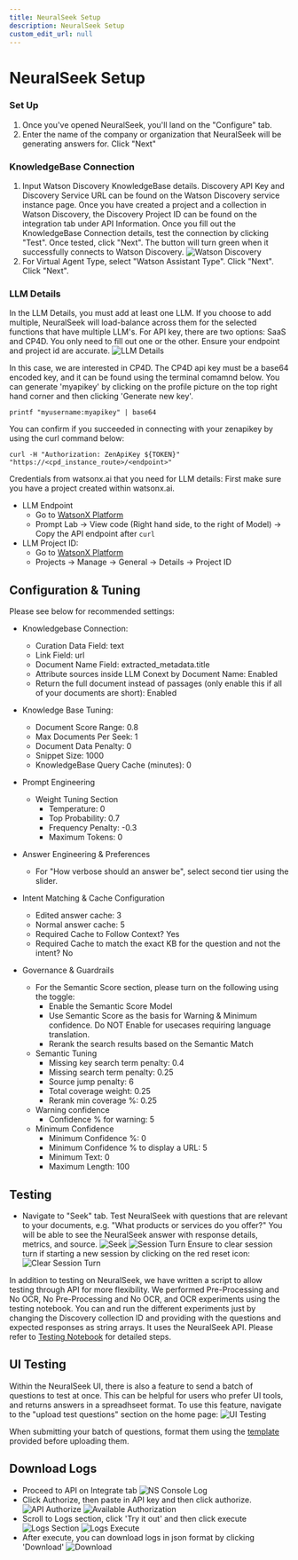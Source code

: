 ```yaml
---
title: NeuralSeek Setup
description: NeuralSeek Setup
custom_edit_url: null
---
```


# NeuralSeek Setup

### Set Up
1. Once you've opened NeuralSeek, you'll land on the "Configure" tab. 
1. Enter the name of the company or organization that NeuralSeek will be generating answers for. Click "Next"

### KnowledgeBase Connection
1. Input Watson Discovery KnowledgeBase details. Discovery API Key and Discovery Service URL can be found on the Watson Discovery service instance page. Once you have created a project and a collection in Watson Discovery, the Discovery Project ID can be found on the integration tab under API Information. Once you fill out the KnowledgeBase Connection details, test the connection by clicking "Test". Once tested, click "Next". The button will turn green when it successfully connects to Watson Discovery.
![Watson Discovery](./assets/WD.png)
1. For Virtual Agent Type, select "Watson Assistant Type". Click "Next". Click "Next". 


### LLM Details
In the LLM Details, you must add at least one LLM. If you choose to add multiple, NeuralSeek will load-balance across them for the selected functions that have multiple LLM's.
For API key, there are two options: SaaS and CP4D. You only need to fill out one or the other. Ensure your endpoint and project id are accurate.
![LLM Details](./assets/LLMDetails.png)

In this case, we are interested in CP4D. The CP4D api key must be a base64 encoded key, and it can be found using the terminal comamnd below. You can generate 'myapikey' by clicking on the profile picture on the top right hand corner and then clicking 'Generate new key'.
```
printf "myusername:myapikey" | base64
```

You can confirm if you succeeded in connecting with your zenapikey by using the curl command below:
```
curl -H "Authorization: ZenApiKey ${TOKEN}" "https://<cpd_instance_route>/<endpoint>"
```

Credentials from watsonx.ai that you need for LLM details:
First make sure you have a project created within watsonx.ai.
- LLM Endpoint
    - Go to [WatsonX Platform](https://dataplatform.cloud.ibm.com/wx/home?context=wx)
    - Prompt Lab -> View code (Right hand side, to the right of Model) -> Copy the API endpoint after `curl`
- LLM Project ID: 
    - Go to [WatsonX Platform](https://dataplatform.cloud.ibm.com/wx/home?context=wx)
    - Projects -> Manage -> General -> Details -> Project ID

## Configuration & Tuning
Please see below for recommended settings:
- Knowledgebase Connection:
    - Curation Data Field: text
    - Link Field: url
    - Document Name Field: extracted_metadata.title
    - Attribute sources inside LLM Conext by Document Name: Enabled
    - Return the full document instead of passages (only enable this if all of your documents are short): Enabled

- Knowledge Base Tuning:
    - Document Score Range: 0.8
    - Max Documents Per Seek: 1
    - Document Data Penalty: 0
    - Snippet Size: 1000
    - KnowledgeBase Query Cache (minutes): 0

- Prompt Engineering
    - Weight Tuning Section
        - Temperature: 0
        - Top Probability: 0.7
        - Frequency Penalty: -0.3
        - Maximum Tokens: 0

- Answer Engineering & Preferences
    - For "How verbose should an answer be", select second tier using the slider.

- Intent Matching & Cache Configuration
    - Edited answer cache: 3
    - Normal answer cache: 5
    - Required Cache to Follow Context? Yes
    - Required Cache to match the exact KB for the question and not the intent? No

- Governance & Guardrails
    - For the Semantic Score section, please turn on the following using the toggle:
        - Enable the Semantic Score Model
        - Use Semantic Score as the basis for Warning & Minimum confidence. Do NOT Enable for usecases requiring language translation. 
        - Rerank the search results based on the Semantic Match
    - Semantic Tuning  
        - Missing key search term penalty: 0.4
        - Missing search term penalty: 0.25
        - Source jump penalty: 6
        - Total coverage weight: 0.25
        - Rerank min coverage %: 0.25
    - Warning confidence
        - Confidence % for warning: 5
    - Minimum Confidence 
        - Minimum Confidence %: 0
        - Minimum Confidence % to display a URL: 5
        - Minimum Text: 0
        - Maximum Length: 100

## Testing
-  Navigate to "Seek" tab. Test NeuralSeek with questions that are relevant to your documents, e.g. "What products or services do you offer?" You will be able to see the NeuralSeek answer with response details, metrics, and source.
![Seek](./assets/Seek.png)
![Session Turn](./assets/sessionturn.png)
Ensure to clear session turn if starting a new session by clicking on the red reset icon:
![Clear Session Turn](./assets/clearsessionturn.png)

In addition to testing on NeuralSeek, we have written a script to allow testing through API for more flexibility.
We performed Pre-Processing and No OCR, No Pre-Processing and No OCR, and OCR experiments using the testing notebook.
You can and run the different experiments just by changing the Discovery collection ID and providing with the questions and expected responses as string arrays.
It uses the NeuralSeek API.
Please refer to [Testing Notebook](testing.ipynb) for detailed steps.

## UI Testing

Within the NeuralSeek UI, there is also a feature to send a batch of questions to test at once. This can be helpful for users who prefer UI tools, and returns answers in a spreadhseet format. To use this feature, navigate to the "upload test questions" section on the home page:
![UI Testing](./assets/test-questions-ui.png)

When submitting your batch of questions, format them using the [template](./assets/q.csv) provided before uploading them.

## Download Logs
- Proceed to API on Integrate tab
![NS Console Log](./assets/NS_Console_Log.png)
- Click Authorize, then paste in API key and then click authorize.
![API Authorize](./assets/APIAuthorize.png)
![Available Authorization](./assets/AvailableAuthorizations.png)
- Scroll to Logs section, click 'Try it out' and then click execute
![Logs Section](./assets/logs.png)
![Logs Execute](./assets/logs_execute.png)
- After execute, you can download logs in json format by clicking 'Download' 
![Download](./assets/download_logs.png)
